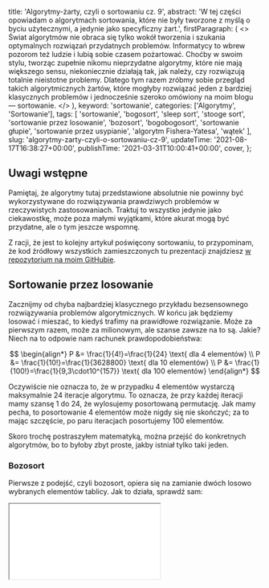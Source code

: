 
  title: 'Algorytmy-żarty, czyli o sortowaniu cz. 9',
  abstract:
    'W tej części opowiadam o algorytmach sortowania, które nie były tworzone z myślą o byciu użytecznymi, a jedynie jako specyficzny żart.',
  firstParagraph: (
    <>
      Świat algorytmów nie obraca się tylko wokół tworzenia i szukania optymalnych rozwiązań przydatnych problemów. Informatycy to wbrew pozorom też ludzie i lubią sobie czasem pożartować. Choćby w swoim stylu, tworząc zupełnie nikomu nieprzydatne algorytmy, które nie mają większego sensu, niekoniecznie działają tak, jak należy, czy rozwiązują totalnie nieistotne problemy. Dlatego tym razem zróbmy sobie przegląd takich algorytmicznych żartów, które mogłyby rozwiązać jeden z bardziej klasycznych problemów i jednocześnie szeroko omówiony na moim blogu — sortowanie.
    </>
  ),
  keyword: 'sortowanie',
  categories: ['Algorytmy', 'Sortowanie'],
  tags: [
    'sortowanie',
    'bogosort',
    'sleep sort',
    'stooge sort',
    'sortowanie przez losowanie',
    'bozosort',
    'bogobogosort',
    'sortowanie głupie',
    'sortowanie przez usypianie',
    'algorytm Fishera-Yatesa',
    'wątek'
  ],
  slug: 'algorytmy-zarty-czyli-o-sortowaniu-cz-9',
  updateTime: '2021-08-17T16:38:27+00:00',
  publishTime: '2021-03-31T10:00:41+00:00',
  cover,
};

## Uwagi wstępne

Pamiętaj, że algorytmy tutaj przedstawione absolutnie nie powinny być wykorzystywane do rozwiązywania prawdziwych problemów w rzeczywistych zastosowaniach. Traktuj to wszystko jedynie jako ciekawostkę, może poza małymi wyjątkami, które akurat mogą być przydatne, ale o tym jeszcze wspomnę.

Z racji, że jest to kolejny artykuł poświęcony sortowaniu, to przypominam, że kod źródłowy wszystkich zamieszczonych tu prezentacji znajdziesz [w repozytorium na moim GitHubie](https://github.com/swistak-codes/sorting-algorithms).

## Sortowanie przez losowanie

Zacznijmy od chyba najbardziej klasycznego przykładu bezsensownego rozwiązywania problemów algorytmicznych. W końcu jak będziemy losować i mieszać, to kiedyś trafimy na prawidłowe rozwiązanie. Może za pierwszym razem, może za milionowym, ale szanse zawsze na to są. Jakie? Niech na to odpowie nam rachunek prawdopodobieństwa:

$$
\begin{align*}
P &= \frac{1}{4!}=\frac{1}{24} \text{ dla 4 elementów} \\
P &= \frac{1}{10!}=\frac{1}{3628800} \text{ dla 10 elementów} \\
P &= \frac{1}{100!}=\frac{1}{9,3\cdot10^{157}} \text{ dla 100 elementów}
\end{align*}
$$

Oczywiście nie oznacza to, że w przypadku 4 elementów wystarczą maksymalnie 24 iteracje algorytmu. To oznacza, że przy każdej iteracji mamy szansę 1 do 24, że wylosujemy posortowaną permutację. Jak mamy pecha, to posortowanie 4 elementów może nigdy się nie skończyć; za to mając szczęście, po paru iteracjach posortujemy 100 elementów.

Skoro trochę postraszyłem matematyką, można przejść do konkretnych algorytmów, bo to byłoby zbyt proste, jakby istniał tylko taki jeden.

### Bozosort

Pierwsze z podejść, czyli bozosort, opiera się na zamianie dwóch losowo wybranych elementów tablicy. Jak to działa, sprawdź sam:

<Iframe src="/iframe-content/sorting-visualizer/index.html?algorithm=bozosort" minHeight={620} />

Jeśli nie masz co robić, ustaw tablicę o wielkości nawet tak niewielkiej, jak dziesięcioelementowa, i podziwiaj. Może posortuje w sekundę, a może w kilka minut. A może nigdy.

### Bogosort

Zgoła innym podejściem jest bogosort. Tutaj nie rozdrabniamy się w zamiany pojedynczych elementów. Tasujemy wszystko aż trafi nam się posortowana tablica. Możesz tylko zadać pytanie, jak to zrobić?

**Tutaj zaczniemy pierwszą część tego artykułu, która może Ci się kiedykolwiek przydać**, czyli opowiemy sobie o algorytmie Fishera-Yatesa. Jest to najpopularniejsze podejście do przetasowania elementów tablicy. Działanie wygląda następująco:

- iterujemy tablicę od końca,
- losujemy element w zakresie od początku tablicy do aktualnego elementu (włącznie),
- zamieniamy ze sobą oba elementy.

W tym miejscu kończymy przydatną część, wracamy do bogosorta. Podobnie jak poprzednio i tutaj możesz przetestować algorytm:

<Iframe src="/iframe-content/sorting-visualizer/index.html?algorithm=bogosort" minHeight={620} />

Możesz w tym momencie spróbować zorganizować wyścig — który algorytm posortuje jako pierwszy. Nie posortujemy może tablicy w sensownym czasie, ale ile frajdy nam to dostarczy.

Swoją drogą, niektórym chciało się obliczyć złożoność obliczeniową tego algorytmu, która wynosi $$O(n \cdot n!)$$. Jest to, delikatnie mówiąc, dużo.

### Bogobogosort

Jeżeli bogosort nie jest dla Ciebie wystarczająco słaby, istnieje ponadto bogobogosort. Tutaj mamy jeszcze mniejsze szanse na sukces w sortowaniu, ale o tym później. Dzieje się tak dlatego, ponieważ wykonujemy losowanie w jeszcze bardziej skomplikowany sposób i do tego, bo czemu nie, z wykorzystaniem rekurencji. Kroki algorytmu są następujące:

- Robimy kopię tablicy.
- Sortujemy pierwsze $$n-1$$ elementów kopii korzystając z bogobogosort.
- Sprawdzamy, czy n-ty element kopii jest większy od największego elementu z pierwszych $$n-1$$ elementów. Jeżeli tak, uznajemy kopię za posortowaną. W przeciwnym wypadku tasujemy elementy kopii i wracamy do poprzedniego kroku.
- Sprawdzamy, czy kopia jest w tym samym porządku co oryginalna lista.

W tym przypadku odpuszczę sobie prezentację. Uwierzcie na słowo, że jest bardzo mała szansa, że cokolwiek się posortuje. Stąd też ciekawą sprawą jest tutaj złożoność obliczeniowa. Otóż nie ma zgody co do tego, ile ona wynosi. W Internecie można znaleźć trzy opcje:

- $$O((n!)^{n!})$$, ale nie ma na to żadnego dowodu i jest tylko wesołym strzałem.
- $$O(n \cdot (n!)^n)$$ na co jest przedstawiony dowód matematyczny.
- $$O((n!)^{n-k})$$ na co też znajdziemy dowód matematyczny. Jak to ludzie mówią: „jeden rabin powie tak, a inny rabin powie nie”.

W przypadku złożoności tego algorytmu jednak więcej niż notacja dużego O mówi zdanie z angielskiej Wikipedii, że algorytm ten został zaprojektowany tak, aby nie ukończyć działania aż do śmierci cieplnej Wszechświata, na tablicy dowolnej wielkości. A przewiduje się, że owa śmierć kończąca istnienie wszystkiego może nastąpić za $$10^{2500}$$ lat (lub za $$10^{10^{76}}$$ lat, w zależności od tego, czy zachodzi rozpad protonu, czy też nie).

## Sortowanie głupie

O ile poprzednie algorytmy mogą sortować aż do końca świata, o tyle sortowanie głupie (po ang. stooge sort, czyli dokładnie tłumacząc — sortowanie pachołka) nie jest tak głupie, jak wskazuje jego nazwa. Otóż potrafi posortować, i to nawet w skończonym czasie, ze znaną określoną złożonością. Tylko powiedzmy sobie szczerze — jest głupie, a używanie go w codziennych zastosowaniach jeszcze głupsze. Jednak algorytm ten ma coś pięknego w sobie, skoro nawet opisał go w swojej najsłynniejszej książce guru algorytmiki Thomas Cormen (i to jeszcze w rozdziale poświęconym sortowaniu szybkiemu).

Sam algorytm jest w zasadzie przeróbką sortowania szybkiego. Po wywołaniu algorytmu dla całej tablicy zamieniamy elementy, jeżeli są w złej kolejności, tak jak w sortowaniu bąbelkowym. Następnie wywołujemy rekurencyjnie algorytm dla:

- pierwszych dwóch trzecich tablicy,
- ostatnich dwóch trzecich tablicy,
- i jeszcze raz dla pierwszych dwóch trzecich tablicy.

Jak to działa? Sprawdź sam(a)! Tutaj na szczęście doczekasz się posortowanej tablicy:

<Iframe src="/iframe-content/sorting-visualizer/index.html?algorithm=stoogeSort" minHeight={620} />

Skoro algorytm zawsze się wykona, to możemy obliczyć jego złożoność obliczeniową. Dla najgorszego przypadku wynosi ona: $$O(n^{log{3}/log{1,5}})$$, czyli jest wyższa niż $$O(n^2)$$ najgorszych, normalnych algorytmów sortujących.

## Sortowanie przez usypianie

Ostatnie niepoważne podejście do sortowania, jakie chciałem opisać, jest pod wieloma względami nietypowe. Po pierwsze, nie wykonuje żadnych porównań, więc teoretycznie jest idealne obliczeniowo (ale tak nie jest). Po drugie, powstało w 2011 r. (a dokładniej to Internet zobaczył je po raz pierwszy 20 stycznia 2011 r. o godz. 12:22), co czyni je zdecydowanie najmłodszym opisywanym przeze mnie algorytmem. <Link href="/post/sortowanie-cz-7-inne-podejscia">Nawet młodszym od ostatnio opisywanego gnome sort</Link>, który w zasadzie też poważnym algorytmem nie jest. A po trzecie, nie powstał w żadnym akademickim ośrodku badawczym, tylko na [4chanie i zarchiwizowany wątek upamiętniający jego powstanie wciąż można zobaczyć w Internecie](https://archive.fo/xhGo).

Ten algorytm to sleep sort, co można by przetłumaczyć jako sortowanie przez spanie(?)/usypianie. Cała jego idea polega na tym, że dla każdego elementu tablicy tworzymy oddzielny wątek i usypiamy każdy z nich na tak długo, ile wynosi wartość elementu. Po zakończeniu uśpienia wypisujemy element.

Jednak zdaję sobie sprawę, że możesz nie rozumieć ani słowa z tego, co przed chwilą napisałem, więc **przejdźmy znowu do czegoś poważnego**. Czym jest wątek?

Tak bardzo w skrócie, wątek to taka pojedyncza, wykonywana instancja fragmentu aplikacji (bądź jej całej, jeśli jest jednowątkowa). Jedna aplikacja może tworzyć wiele wątków i działają one niezależnie od siebie, ale mają dostęp do tej samej, wspólnej pamięci aplikacji i przez system są traktowane jako jeden proces. Aplikacje dzielimy na wątki zwykle po to, żeby odciążać działanie aplikacji. Przykładowo, skomplikowane obliczenia działają w tle, a interfejs aplikacji dalej działa i nie jest zablokowany. Wątki możemy też usypiać. Jest to wstrzymanie jego działania: albo do zakończenia pracy innego wątku, albo na określony odgórnie fragment czasu.

Właśnie tę ostatnią właściwość wykorzystuje sleep sort. Prezentację w tym przypadku odpuszczę, jednak musisz uwierzyć na słowo, że to działa, lub uruchomić jedną z przykładowych implementacji z Internetu. Algorytm jednak nie działa idealnie, problemy pojawiają się szczególnie przy zbliżonych do siebie wartościach i do tego oddalonych od siebie. Jeżeli usypiamy wątki na tyle milisekund, ile wynosi wartość elementu, i mamy, dajmy na to, na początku tablicy 1, a na końcu 0, to jest duża szansa, że uśpienie 1 zakończy się szybciej niż uruchomienie wątku z 0.

## Podsumowanie

Jak zobaczyliśmy powyżej, nie zawsze celem informatyków jest znalezienie optymalnego sposobu na rozwiązanie problemu. Czasem szukają dla rozrywki najbardziej absurdalnego. Sortowanie to tylko przykład, który poruszyłem dlatego, że już dużo o nim pisałem. Mamy jednak wiele innych rzeczy w informatyce powstałych dla żartu. Prawdopodobnie najbardziej znane są tzw. ezoteryczne języki programowania, czyli często absurdalne, niepraktyczne, lecz w pełni działające języki programowania, wśród których znajdziemy takie perełki, jak Brainfuck (język składający się tylko z 8 znaków), Piet (programowanie przez rysowanie bitmap) czy Malbolge (z każdą operacją zmieniają się przypisania znaków do konkretnych instrukcji). Innymi słowy, dla każdego coś miłego.

## Literatura

- Bogosort, [https://en.wikipedia.org/w/index.php?title=Bogosort&oldid=1009375439](https://en.wikipedia.org/w/index.php?title=Bogosort&oldid=1009375439) (ostatnie odwiedziny 11 marca 2021).
- Morgan-Mar D., *Bogobogosort*, [https://www.dangermouse.net/esoteric/bogobogosort.html](https://www.dangermouse.net/esoteric/bogobogosort.html) (ostatnie odwiedziny 11 marca 2021).
- Cormen T. H., Leiserson C. E., Rivest R.L., „8-3. Głupie sortowanie” w *Wprowadzenie do algorytmów*. Warszawa: Wydawnictwa Naukowo-Techniczne, 2001, s. 203
- Sleep Sort, [https://news.ycombinator.com/item?id=2657277](https://news.ycombinator.com/item?id=2657277) (ostatnie odwiedziny 11 marca 2021).

<small>(oryginał zdjęcia na okładce autorstwa [Jim Bahn](https://www.flickr.com/photos/gcwest/136945654/), udostępnione na licencji [CC BY 2.0](https://creativecommons.org/licenses/by/2.0/))</small>
